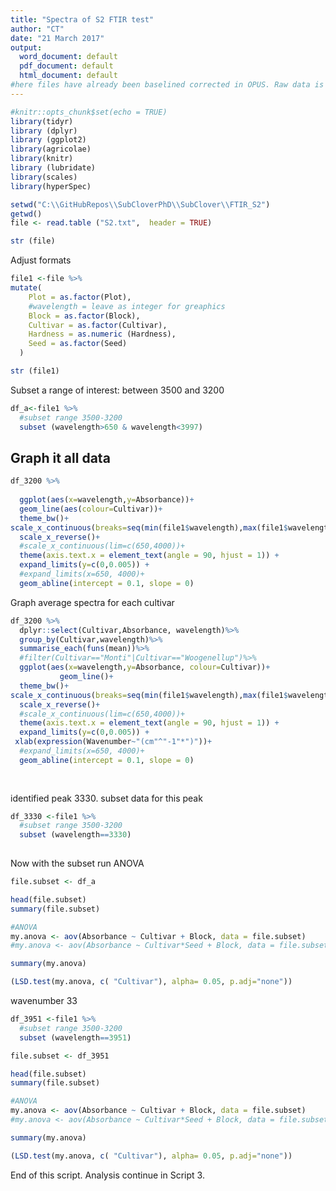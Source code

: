 ```yaml
---
title: "Spectra of S2 FTIR test"
author: "CT"
date: "21 March 2017"
output:   
  word_document: default
  pdf_document: default
  html_document: default
#here files have already been baselined corrected in OPUS. Raw data is on folder Bionami Maatrix 25.04; worksheet Columns to R. In this script the analysis of wavenumber range 3500 and 3200 is performed. find peak in this region.l  
---
```



```r
#knitr::opts_chunk$set(echo = TRUE)
library(tidyr)
library (dplyr)
library (ggplot2)
library(agricolae)
library(knitr)
library (lubridate)
library(scales)
library(hyperSpec)

```


```r
setwd("C:\\GitHubRepos\\SubCloverPhD\\SubClover\\FTIR_S2")
getwd()
file <- read.table ("S2.txt",  header = TRUE)

str (file)

```
Adjust formats 

```r

file1 <-file %>%
mutate(
    Plot = as.factor(Plot),
    #wavelength = leave as integer for greaphics 
    Block = as.factor(Block),
    Cultivar = as.factor(Cultivar),
    Hardness = as.numeric (Hardness),
    Seed = as.factor(Seed)
  )  

str (file1)


```
Subset a range of interest: between 3500 and 3200


```r

df_a<-file1 %>%
  #subset range 3500-3200
  subset (wavelength>650 & wavelength<3997)

```

## Graph it all data 

```r

df_3200 %>%
  
  ggplot(aes(x=wavelength,y=Absorbance))+
  geom_line(aes(colour=Cultivar))+
  theme_bw()+
scale_x_continuous(breaks=seq(min(file1$wavelength),max(file1$wavelength),10))+
  scale_x_reverse()+
  #scale_x_continuous(lim=c(650,4000))+
  theme(axis.text.x = element_text(angle = 90, hjust = 1)) +
  expand_limits(y=c(0,0.005)) +
  #expand_limits(x=650, 4000)+
  geom_abline(intercept = 0.1, slope = 0)


```
Graph average spectra for each cultivar 


```r

df_3200 %>%
  dplyr::select(Cultivar,Absorbance, wavelength)%>%
  group_by(Cultivar,wavelength)%>%
  summarise_each(funs(mean))%>%
  #filter(Cultivar=="Monti"|Cultivar=="Woogenellup")%>%
  ggplot(aes(x=wavelength,y=Absorbance, colour=Cultivar))+
           geom_line()+
  theme_bw()+
scale_x_continuous(breaks=seq(min(file1$wavelength),max(file1$wavelength),100))+
  scale_x_reverse()+
  #scale_x_continuous(lim=c(650,4000))+
  theme(axis.text.x = element_text(angle = 90, hjust = 1)) +
  expand_limits(y=c(0,0.005)) +
 xlab(expression(Wavenumber~"(cm"^"-1"*")"))+
  #expand_limits(x=650, 4000)+
  geom_abline(intercept = 0.1, slope = 0)
  
  


```
identified peak 3330. subset data for this peak   

```r

df_3330 <-file1 %>%
  #subset range 3500-3200
  subset (wavelength==3330)
  

```

Now with the subset run ANOVA

```r
file.subset <- df_a 

head(file.subset)
summary(file.subset)

```

```r
#ANOVA
my.anova <- aov(Absorbance ~ Cultivar + Block, data = file.subset)
#my.anova <- aov(Absorbance ~ Cultivar*Seed + Block, data = file.subset)

summary(my.anova)
```



```r

(LSD.test(my.anova, c( "Cultivar"), alpha= 0.05, p.adj="none"))

```

wavenumber 33


```r
df_3951 <-file1 %>%
  #subset range 3500-3200
  subset (wavelength==3951)
```


```r
file.subset <- df_3951 

head(file.subset)
summary(file.subset)
```


```r
#ANOVA
my.anova <- aov(Absorbance ~ Cultivar + Block, data = file.subset)
#my.anova <- aov(Absorbance ~ Cultivar*Seed + Block, data = file.subset)

summary(my.anova)
```

```r
(LSD.test(my.anova, c( "Cultivar"), alpha= 0.05, p.adj="none"))
```



End of this script. Analysis continue in Script 3.

